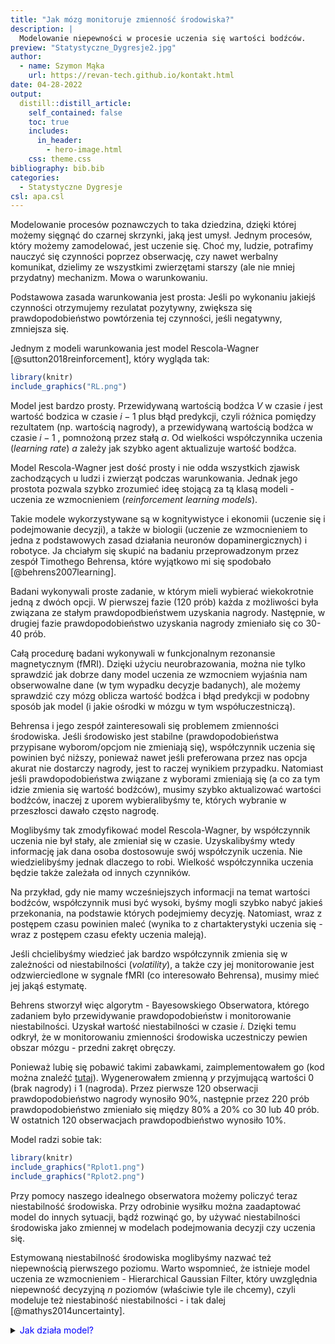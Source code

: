 ```yaml
---
title: "Jak mózg monitoruje zmienność środowiska?"
description: |
  Modelowanie niepewności w procesie uczenia się wartości bodźców.
preview: "Statystyczne_Dygresje2.jpg"
author:
  - name: Szymon Mąka
    url: https://revan-tech.github.io/kontakt.html
date: 04-28-2022
output:
  distill::distill_article:
    self_contained: false
    toc: true
    includes:
      in_header:
        - hero-image.html
    css: theme.css  
bibliography: bib.bib
categories: 
  - Statystyczne Dygresje
csl: apa.csl
---
```


Modelowanie procesów poznawczych to taka dziedzina, dzięki której możemy sięgnąć do czarnej skrzynki, jaką jest umysł. Jednym procesów, który możemy zamodelować, jest uczenie się. Choć my, ludzie, potrafimy nauczyć się czynności poprzez obserwację, czy nawet werbalny komunikat, dzielimy ze wszystkimi zwierzętami starszy (ale nie mniej przydatny) mechanizm. Mowa o warunkowaniu.

Podstawowa zasada warunkowania jest prosta: Jeśli po wykonaniu jakiejś czynności otrzymujemy rezulatat pozytywny, zwiększa się prawdopodobieństwo powtórzenia tej czynności, jeśli negatywny, zmniejsza się. 

Jednym z modeli warunkowania jest model Rescola-Wagner [@sutton2018reinforcement], który wygląda tak:


```r
library(knitr)
include_graphics("RL.png")
```
Model jest bardzo prosty. Przewidywaną wartością bodźca $V$ w czasie $i$ jest wartość bodzica w czasie $i-1$ plus błąd predykcji, czyli różnica pomiędzy rezultatem (np. wartością nagrody), a przewidywaną wartością bodźca w czasie $i-1$ , pomnożoną przez stałą $a$. Od wielkości współczynnika uczenia (*learning rate*) $a$ zależy jak szybko agent aktualizuje wartość bodźca. 

Model Rescola-Wagner jest dość prosty i nie odda wszystkich zjawisk zachodzących u ludzi i zwierząt podczas warunkowania. Jednak jego prostota pozwala szybko zrozumieć ideę stojącą za tą klasą modeli - uczenia ze wzmocnieniem (*reinforcement learning models*).

Takie modele wykorzystywane są w kognitywistyce i ekonomii (uczenie się i podejmowanie decyzji), a także w biologii (uczenie ze wzmocnieniem to jedna z podstawowych zasad działania neuronów dopaminergicznych) i robotyce. Ja chciałym się skupić na badaniu przeprowadzonym przez zespół Timothego Behrensa, które wyjątkowo mi się spodobało [@behrens2007learning].

Badani wykonywali proste zadanie, w którym mieli wybierać wiekokrotnie jedną z dwóch opcji. W pierwszej fazie (120 prób) każda z możliwości była związana ze stałym prawdopodbieństwem uzyskania nagrody. Następnie, w drugiej fazie prawdopodobieństwo uzyskania nagrody zmieniało się co 30-40 prób. 

Całą procedurę badani wykonywali w funkcjonalnym rezonansie magnetycznym (fMRI). Dzięki użyciu neurobrazowania, można nie tylko sprawdzić jak dobrze dany model uczenia ze wzmocniem wyjaśnia nam obserwowalne dane (w tym wypadku decyzje badanych), ale możemy sprawdzić czy mózg oblicza wartość bodźca i błąd predykcji w podobny sposób jak model (i jakie ośrodki w mózgu w tym współuczestniczą). 

Behrensa i jego zespół zainteresowali się problemem zmienności środowiska. Jeśli środowisko jest stabilne (prawdopodobieństwa przypisane wyborom/opcjom nie zmieniają się), współczynnik uczenia się powinien być niższy, ponieważ nawet jeśli preferowana przez nas opcja akurat nie dostarczy nagrody, jest to raczej wynikiem przypadku. 
Natomiast jeśli prawdopodobieństwa związane z wyborami zmieniają się (a co za tym idzie zmienia się wartość bodźców), musimy szybko aktualizować wartości bodźców, inaczej z uporem wybieralibyśmy te, których wybranie w przeszłosci dawało często nagrodę. 

Moglibyśmy tak zmodyfikować model Rescola-Wagner, by współczynnik uczenia nie był stały, ale zmieniał się w czasie. Uzyskalibyśmy wtedy informację jak dana osoba dostosowuje swój współczynik uczenia. Nie wiedzielibyśmy jednak dlaczego to robi. Wielkość współczynnika uczenia będzie także zależała od innych czynników. 

Na przykład, gdy nie mamy wcześniejszych informacji na temat wartości bodźców, współczynnik musi być wysoki, byśmy mogli szybko nabyć jakieś przekonania, na podstawie których podejmiemy decyzję. Natomiast, wraz z postępem czasu powinien maleć (wynika to z chartakterystyki uczenia się - wraz z postępem czasu efekty uczenia maleją). 

Jeśli chcielibyśmy wiedzieć jak bardzo współczynnik zmienia się w zależności od niestabilności (*volatility*), a także czy jej monitorowanie jest odzwierciedlone w sygnale fMRI (co interesowało Behrensa), musimy mieć jej jakąś estymatę. 

Behrens stworzył więc algorytm - Bayesowskiego Obserwatora, którego zadaniem było przewidywanie prawdopodobieństw i monitorowanie niestabilności. Uzyskał wartość niestabilności w czasie $i$. Dzięki temu odkrył, że w monitorowaniu zmienności środowiska uczestniczy pewien obszar mózgu - przedni zakręt obręczy.

Ponieważ lubię się pobawić takimi zabawkami, zaimplementowałem go (kod można znaleźć <span style="color:blue">[tutaj](https://github.com/Revan-tech/fuzzy-octo-waddle/tree/main/behrens)</span>). Wygenerowałem zmienną $y$ przyjmującą wartości 0 (brak nagrody) i 1 (nagroda). Przez pierwsze 120 obserwacji prawdopodobieństwo nagrody wynosiło 90%, następnie przez 220 prób prawdopodobieństwo zmieniało się między 80% a 20% co 30 lub 40 prób. W ostatnich 120 obserwacjach prawdopodbieństwo wynosiło 10%. 

Model radzi sobie tak:

```r
library(knitr) 
include_graphics("Rplot1.png")
include_graphics("Rplot2.png")

```

Przy pomocy naszego idealnego obserwatora możemy policzyć teraz niestabilność środowiska. Przy odrobinie wysiłku można zaadaptować model do innych sytuacji, bądź rozwinąć go, by używać niestabilności środowiska jako zmiennej w modelach podejmowania decyzji czy uczenia się. 

Estymowaną niestabilność środowiska moglibyśmy nazwać też niepewnością pierwszego poziomu. Warto wspomnieć, że istnieje model uczenia ze wzmocnieniem - Hierarchical Gaussian Filter, który uwzględnia niepewność decyzyjną $n$ poziomów (właściwie tyle ile chcemy), czyli modeluje też niestabiność niestabilności - i tak dalej [@mathys2014uncertainty]. 

<details>
  <summary><span style="color: blue;">Jak działa model?</span></summary>
  
__Twierdzenie Bayesa__

Bayesowskie modele opierają się na twierdzeniu Bayesa (lub inaczej mówiąc, wzorze na prawdopodobieństwo warunkowe):

$$ P(parameters|data) = \frac{P(data|parameters)P(parameters)}{P(data)}$$
Człon $P(data|parameters)$ (wiarygodność, *likehood*) oznacza prawdopodobieństwo, że dany parametr wygenerował zaobserwowane dane (czyli na przykład prawdopodbieństwo tego, że jeśli prawdopodobieństwo nagrody wynosi 80%, jakie jest prawdopodobieństwo, że zaobserwujemy 1 - czyli nagrodę). 

$P(parameters)$ nazywane prawdopodobieństem *a priori*, oznacza jakie jest prawdopodobieństwo danego parametru. Często opisuje się go jako wcześniejsze doświadczenie, ponieważ możemy wiedzieć, że wystąpienie jakiejś wartości parametru jest mniej prawdopodobne, niż innej (bądź ma pewnien określony rozkład statystyczny). Jeśli tego nie wiemy, $P(parameters)$ przyjmują taką samą wartość dla wszystkich $P(data|parameters)$.

$P(data)$ jest właściwie tylko parametrem skalującym (stałą), bez specjalnej interpretacji. Dlatego powyższy wzór możemy zapisać: 

$$ P(parameters|data) \propto P(data|parameters)P(parameters)$$
gdzie $\propto$ oznacza "jest proporcjonalny do"  

Wreszcie człon $P(parameters|data)$ jest prawdopodbieństwem *a posteriori*, czyli prawdopodbieństwem wartości parametru modelu przy zaobserowanych danych (na przykład, jeśli zaobserwowaliśmy 1, jakie jest prawdopodbieństwo, że prawdopodobieństwo otrzymania nagrody wynosi 66%).



__Proces Markowa__

Proces Markowa to proces stochastyczny, w którym prawdopodobieństwo zdarzenia w czasie $i$ zależy tylko od stanu systemu w czasie $i-1$. Czyli:

$$P(X_i = x|X_{i-1}, X_{i-2}  ... X_1) = P(X_i = x|X_{i-1})$$ 


__Obserwator Bayesowski__

Model Behrensa można zwizualizować następujący sposób:

<center>
![](model.png){width=350px}
</center>

$y_{i+1}$ czyli nagroda lub jej brak zależy tylko od parametru $r_{i+1}$ - prawdopodobieństwa jej uzyskania. Z kolei parametr $r_{i+1}$ zależy od siebie krok wcześniej $r_{i}$ oraz od niestabilności $v_i$, która sama zależy od $v_{i-1}$ i stałego parametru $k$, który moglibyśmy nazwać niestabilnością niestabilności. Jak widzimy, model Behrensa zakłada proces Markowa (wartości parametrów w czasie $i$ zależą tylko od wartości parametrów w czasie $i-1$). 

Szukamy takich parametrów, które maksymalizują prawdopodobieństwo *a posteriori* $P(r_i,v_i,k|y_i)$. Dzięki temu będziemy poznamy najbardziej prawdopodobne wartości parametróW $r$, $v$ i $k$. 

Prawdopodobieństwo $P(y_i|r_i)$ zamodelowane jest rozkładem dwumianowym:

$$P(y_i|r_i) \sim Binomial(r_i)$$
Prawdpodobieństwo $P(r_{i+1}|r_i,v_i)$ Behrens zamodelował rozkładem Beta, jednak ja, kierowany lenistwem, zamodelowałem je rozkładem normalnym ograniczonym na przedziale (0,1): 
$$P(r_{i+1}|r_{i},v_{i}) \sim N^{(0,1)}(r_i,e^{v_{i}})$$

Jak widzimy, prawdopodobieństwo $r_{i+1}$ dane jest rozkładem normalnym o średniej $r_i$ i wariancji $e^{v_{i+1}}$. To jak bardzo prawdopodobny jest większy przeskok pomiędzy $r_i$ do $r_{i+1}$ zależne będzie od tego jak duża jest wariancja $e^{v_{i+1}}$. Właśnie ona jest naszą ukrytą zmienną reprezentującą niestabilność.

Prawdopodobieństwo $P(v_{i+1}|v_i,k)$ również zamodelowane jest rozkładem normalnym: 

$$P(v_{i+1}|v_i,k) \sim N(v_i,e^{k})$$ 

Czyli wielkość przeskoków pomiędzy $v_{i+1}$ i $v_{i}$ zależna jest od parametru k, który, a jakże, też zamodelowany jest rozkładem normalnym:

$$P(k) \sim N(0,100)$$

Prawdopodobieństwo *a posteriori* $P(r_i,v_i,k|y_i)$ dane jest wzorem:

$$P(r_i,v_i,k|y_i) \propto \int \int P(y_i|r_i)P(r_{i}|r_{i-1},v_i) P(v_{i}|v_{i-1},k)P(r_{i-1})P(v_{i-1})P(k) dv_{i-1} dr_{i-1} $$
Po więcej detali polecam zajrzeć do orginalnego artykułu. 


</details>





